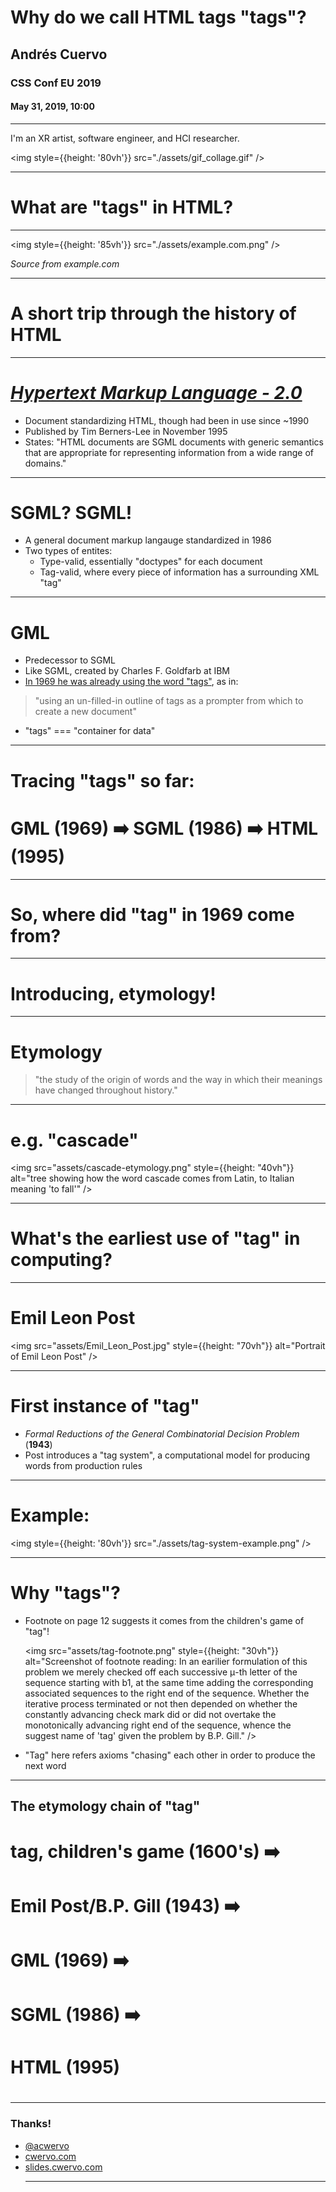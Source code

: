
# Why do we call HTML tags "tags"?

## Andrés Cuervo
### CSS Conf EU 2019
#### May 31, 2019, 10:00

---

I'm an XR artist, software engineer, and HCI researcher.

<img style={{height: '80vh'}} src="./assets/gif_collage.gif" />

---

# What are "tags" in HTML?

---

<img style={{height: '85vh'}} src="./assets/example.com.png" />

_Source from example.com_

---

# A short trip through the history of HTML

---

# [_Hypertext Markup Language - 2.0_](https://tools.ietf.org/html/rfc1866)

- Document standardizing HTML, though had been in use since ~1990
- Published by Tim Berners-Lee in November 1995
- States: "HTML documents are SGML documents with generic semantics that are
   appropriate for representing information from a wide range of
   domains."

---

# SGML? SGML!

- A general document markup langauge standardized in 1986
- Two types of entites:
    - Type-valid, essentially "doctypes" for each document
    - Tag-valid, where every piece of information has a surrounding XML "tag"

---

# GML

- Predecessor to SGML
- Like SGML, created by Charles F. Goldfarb at IBM
- [In 1969 he was already using the word "tags"](http://www.sgmlsource.com/history/roots.htm), as in:
> "using an un-filled-in outline of tags as a prompter from which to create a new document"
- "tags" === "container for data"

---

# Tracing "tags" so far:

# GML (1969) ➡️   SGML (1986) ➡️  HTML (1995)

---

# So, where did "tag" in 1969 come from?

---

# Introducing, etymology!

---

<div style={{fontSize: "2.5rem"}}>
<h1>Etymology</h1>

<blockquote>
<p>  "the study of the origin of words and the way in which their meanings have changed throughout history." </p>
</blockquote>
</div>

---

# e.g. "cascade"

<img src="assets/cascade-etymology.png" style={{height: "40vh"}} alt="tree showing how the word cascade comes from Latin, to Italian meaning 'to fall'" />

---

# What's the earliest use of "tag" in computing?

---

# Emil Leon Post

<img src="assets/Emil_Leon_Post.jpg" style={{height: "70vh"}} alt="Portrait of Emil Leon Post" />


---

# First instance of "tag"

- _Formal Reductions of the General Combinatorial Decision Problem_ (**1943**)
- Post introduces a "tag system", a computational model for producing words from production rules

---

# Example:

<img style={{height: '80vh'}} src="./assets/tag-system-example.png" />


---

# Why "tags"?

- Footnote on page 12 suggests it comes from the children's game of "tag"!

    <img src="assets/tag-footnote.png" style={{height: "30vh"}} alt="Screenshot of footnote reading: In an earilier formulation of this problem we merely checked off each successive μ-th letter of the sequence starting with b1, at the same time adding the corresponding associated sequences to the right end of the sequence. Whether the iterative process terminated or not then depended on whether the constantly advancing check mark did or did not overtake the monotonically advancing right end of the sequence, whence the suggest name of 'tag' given the problem by B.P. Gill." />

- "Tag" here refers axioms "chasing" each other in order to produce the next word

---

## The etymology chain of "tag"

# tag, children's game (1600's) ➡️
# Emil Post/B.P. Gill (1943) ➡️
# GML (1969) ➡️ 
# SGML (1986) ➡️ 
# HTML (1995)
# 

---

<div style={{fontSize: "5rem"}}>
<h3>Thanks!</h3>
<ul>
    <li><a style={{color: "black"}} href="https://twitter.com/acwervo">@acwervo</a></li>
    <li><a style={{color: "black"}} href="https://cwervo.com">cwervo.com</a></li>
    <li><a style={{color: "black"}} href="https://slides.cwervo.com">slides.cwervo.com</a></li>
    <hr style={{borderColor: "#000"}}/>
</ul>
</div>
